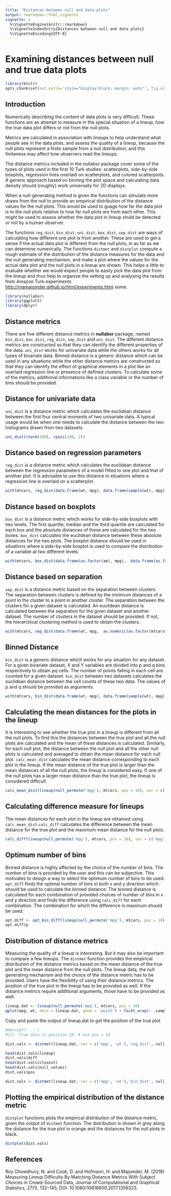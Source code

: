 ```yaml
---
title: "Distances between null and data plots"
output: rmarkdown::html_vignette
vignette: >
  %\VignetteEngine{knitr::rmarkdown}
  %\VignetteIndexEntry{Distances between null and data plots}
  %\VignetteEncoding{UTF-8}
---  
```




Examining distances between null and true data plots
=======================================


```r
library(knitr)
opts_chunk$set(out.extra='style="display:block; margin: auto"', fig.align="center")
```

Introduction
------------

Numerically describing the content of data plots is very difficult. These functions are an attempt to measure in the special situation of a lineup, how the true data plot differs or not from the null plots. 

Metrics are calculated in association with lineups to help understand what people see in the data plots, and assess the quality of a lineup, because the null plots represent a finite sample from a null distribution, and this finiteness may affect how observers read the lineups. 

The distance metrics included in the nullabor package cover some of the types of plots used in the first 10 Turk studies: scatterplots, side-by-side boxplots, regression lines overlaid on scatterplots, and colored scatterplots. A generic approach based on binning the plot space and calculating data density should (roughly) work universally for 2D displays. 

When a null-generating method is given the functions can simulate more draws from the null to provide an empirical distribution of the distance values for the null plots. This would be used to guage how far the data plot is to the null plots relative to how far null plots are from each other. This might be used to assess whether the data plot in lineup shuld be detected or not by a human observer.

The functions `reg_dist`, `bin_dist`, `uni_dist`, `box_dist`, `sep_dist` are ways of calculating how different one plot is from another. These are used to get a sense if the actual data plot is different from the null plots, in as far as we can determine numerically. The functions `distmet` and `distplot` compute a rough estimate of the distribution of the distance measures for the data and the null generating mechanism, and make a plot where the values for the actual data plot and the null plots in a lineup are shown. This helps a little to evaluate whether we would expect people to easily pick the data plot from the lineup and thus help to organize the setting up and analysing the results from Amazon Turk experiments [http://mamajumder.github.io/html/experiments.html](http://mamajumder.github.io/html/experiments.html) some.

```r
library(nullabor)
library(ggplot2)
library(dplyr)
```

Distance metrics
----------------------------
There are five different distance metrics in **nullabor** package, named `bin_dist`, `box_dist`, `reg_dist`, `sep_dist` and `uni_dist`. The different distance metrics are constructed so that they can identify the different properties of the data. `uni_dist` works for univariate data while the others works for all types of bivariate data. Binned distance is a generic distance which can be used in any situations while the other distance metrics are constructed so that they can identify the effect of graphical elements in a plot like an overlaid regression line or presence of defined clusters. To calculate some of the metrics, additional informations like a class variable or the number of bins should be provided.

Distance for univariate data
-----------------------------------------------------

`uni_dist` is a distance metric which calculates the euclidean distance between the first four central moments of two univariate data. A typical usage would be when one needs to calculate the distance between the two histograms drawn from two datasets.

```r
uni_dist(rnorm(100), rpois(100, 2))
```

Distance based on regression parameters
-----------------------------------------------------

`reg_dist` is a distance metric which calculates the euclidean distance between the regression parameters of a model fitted to one plot and that of another plot. It is advisable to use this distance in situations where a regression line is overlaid on a scatterplot.

```r
with(mtcars, reg_dist(data.frame(wt, mpg), data.frame(sample(wt), mpg)))
```

Distance based on boxplots
-----------------------------------------------------

`box_dist` is a distance metric which works for side-by-side boxplots with two levels. The first quartile, median and the third quartile are calculated for each box and the absolute distances of these are calculated for the two boxes. `box_dist` calculates the euclidean distance between these absolute distances for the two plots.  The boxplot distance should be used in situations where a side-by-side boxplot is used to compare the distribution of a variable at two different levels.

```r
with(mtcars, box_dist(data.frame(as.factor(am), mpg),  data.frame(as.factor(sample(am)), mpg)))
```

Distance based on separation
------------------------------------------------------

`sep_dist` is a distance metric based on the separation between clusters. The separation between clusters is defined by the minimum distances of a point in 
the cluster to a point in another cluster. The separation between the clusters for a given dataset is calculated. An euclidean distance is calculated between the separation for the given dataset and another dataset. The number of clusters in the dataset should be provided. If not, the hierarchical clustering method is used to obtain the clusters.

```r
with(mtcars, sep_dist(data.frame(wt, mpg,  as.numeric(as.factor(mtcars$cyl))), data.frame(sample(wt), mpg,  as.numeric(as.factor(mtcars$cyl))), nclust = 3))
```

Binned Distance
-----------------------------------------------------

`bin_dist` is a generic distance which works for any situation for any dataset. For a given bivariate dataset, X and Y variables are divided into p and q bins respectively to obtain pq cells. The number of points falling in each cell are counted for a given dataset. `bin_dist` between two datasets calculates the euclidean distance between the cell counts of these two data. The values of p and q should be provided as arguments.

```r
with(mtcars, bin_dist(data.frame(wt, mpg), data.frame(sample(wt), mpg), lineup.dat = NULL, X.bin = 5, Y.bin = 5))
```

Calculating the mean distances for the plots in the lineup
-----------------------------------------------------------

It is interesting to see whether the true plot in a lineup is different from all the null plots. To find this the distances between the true plot and all the null plots are calculated and the mean of these distances is calculated. Similarly, for each null plot, the distance between the null plot and all the other null plots is calculated and averaged to obtain the mean distance for each null plot. `calc_mean_dist` calculates the mean distance corresponding to each plot in the lineup. If the mean distance of the true plot is larger than the mean distances of all the null plots, the lineup is considered easy. If one of the null plots has a larger mean distance than the true plot, the lineup is considered difficult.  

```r
calc_mean_dist(lineup(null_permute('mpg'), mtcars, pos = 10), var = c('mpg', 'wt'), met = 'reg_dist', pos = 10)
```

Calculating difference measure for lineups
--------------------------------------------------------

The mean distances for each plot in the lineup are obtained using `calc_mean_dist`.`calc_diff` calculates the difference between the mean distance for the true plot and the maximum mean distance for the null plots.

```r
calc_diff(lineup(null_permute('mpg'), mtcars, pos = 10), var = c('mpg', 'wt'), met = 'reg_dist', dist.arg = NULL, pos = 10)
```

Optimum number of bins
--------------------------------------------------------

Binned distance is highly affected by the choice of the number of bins. The number of bins is provided by the user and this can be subjective. This motivates to design a way to select the optimum number of bins to be used. `opt_diff` finds the optimal number of bins in both x and y direction which should be used to calculate the binned distance. The binned distance is calculated for each combination of provided choices of number of bins in x and y direction and finds the difference using `calc_diff` for each combination. The combination for which the difference is maximum should be used.  

```r
opt.diff <- opt_bin_diff(lineup(null_permute('mpg'), mtcars, pos = 10), var = c('mpg', 'wt'), 2, 4, 2, 4, pos = 10, plot = TRUE)
opt.diff$p
```

Distribution of distance metrics
-----------------------------------------------

Measuring the quality of a lineup is interesting. But it may also be important to compare a few lineups. The `distmet` function provides the empirical distribution of the distance metrics based on the mean distance of the true plot and the mean distance from the null plots. The lineup data, the null generating mechanism and the choice of the distance metric has to be provided. Users have the flexibility of using their distance metrics. The position of the true plot in the lineup has to be provided as well. If the distance metrics require additional arguments, those have to be provided as well.

```r
lineup.dat <- lineup(null_permute('mpg'), mtcars, pos = 10)
qplot(mpg, wt, data = lineup.dat, geom = 'point') + facet_wrap(~ .sample)
```

Copy and paste the output of lineup.dat to get the position of the true plot
```r
#decrypt('...') 
#[1] 'True data in position 10' # Use pos = 10
```

```r
dist.vals <- distmet(lineup.dat, var = c('mpg', 'wt'),'reg_dist', null_permute('mpg'), pos = 10, repl = 100, dist.arg = NULL) 
```

```r
head(dist.vals$lineup)
dist.vals$diff
head(dist.vals$closest)
head(dist.vals$null_values)
dist.vals$pos
```

```r
dist.vals <- distmet(lineup.dat, var = c('mpg', 'wt'),'bin_dist', null_permute('mpg'), pos = 10, repl = 100, dist.arg = list(lineup.dat = lineup.dat, X.bin = 5, Y.bin = 5)) 
```

Plotting the empirical distribution of the distance metric
-------------------------------------------------------------------------------

`distplot` functions plots the empirical distribution of the distance metric, given the output of `distmet` function. The distribution is shown in grey along the distance for the true plot in orange and the distances for the null plots in black. 

```r
distplot(dist.vals)
```

References
----------

Roy Chowdhury, N.  and Cook, D. and Hofmann, H. and  Majumder, M. (2018) Measuring Lineup Difficulty By Matching Distance Metrics With Subject Choices in Crowd-Sourced Data, Journal of Computational and Graphical Statistics, 27(1), 132–145,
DOI: 10.1080/10618600.2017.1356323.
